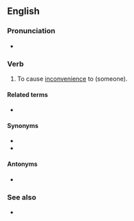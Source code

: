 ==English==

===Pronunciation===
* {{rhymes|en|əʊd}}

===Verb===
{{en-verb|discommod}}

# {{lb|en|transitive}} To cause [[inconvenience]] to (someone).

====Related terms====
* {{l|en|discommodious}}

====Synonyms====
* {{l|en|incommode}}
* {{l|en|inconvenience}}

====Antonyms====
* {{l|en|accommodate}}

===See also===
* {{l|en|commode}}
